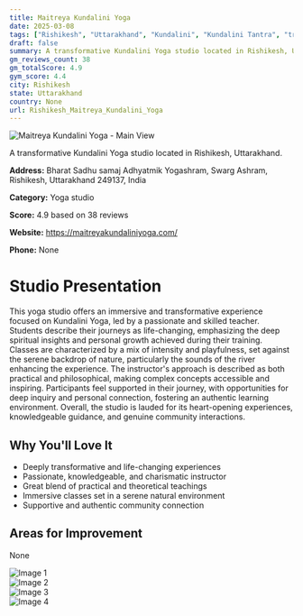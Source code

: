 ```yaml
---
title: Maitreya Kundalini Yoga
date: 2025-03-08
tags: ["Rishikesh", "Uttarakhand", "Kundalini", "Kundalini Tantra", "transformative", "immersive", "Rishikesh"]  
draft: false
summary: A transformative Kundalini Yoga studio located in Rishikesh, Uttarakhand.
gm_reviews_count: 38
gm_totalScore: 4.9
gym_score: 4.4
city: Rishikesh
state: Uttarakhand
country: None
url: Rishikesh_Maitreya_Kundalini_Yoga
---
```


<div className="aspect-[16/9] relative my-8">
  <img 
    src="https://lh3.googleusercontent.com/gps-cs-s/AB5caB9LF2LgA5NtUirDC-GrqzY6LbEhPIjZfHfgeV1NT6L7ljdYUx81Pv5DoMrPzswz-bB6Yayr7kQHpVIUrC-e3Xufw48v5V_eG-haHleTDLODDaxd2qLeAYb-OMR2aIe92P8gM0wt=w1920-h1080-k-no"
    alt="Maitreya Kundalini Yoga - Main View"
    className="object-cover absolute inset-0 w-full h-full rounded-lg"
  />
</div>

A transformative Kundalini Yoga studio located in Rishikesh, Uttarakhand.

**Address:** Bharat Sadhu samaj Adhyatmik Yogashram, Swarg Ashram, Rishikesh, Uttarakhand 249137, India

**Category:** Yoga studio

**Score:** 4.9 based on 38 reviews

**Website:** https://maitreyakundaliniyoga.com/

**Phone:** None

# Studio Presentation

This yoga studio offers an immersive and transformative experience focused on Kundalini Yoga, led by a passionate and skilled teacher. Students describe their journeys as life-changing, emphasizing the deep spiritual insights and personal growth achieved during their training. Classes are characterized by a mix of intensity and playfulness, set against the serene backdrop of nature, particularly the sounds of the river enhancing the experience. The instructor's approach is described as both practical and philosophical, making complex concepts accessible and inspiring. Participants feel supported in their journey, with opportunities for deep inquiry and personal connection, fostering an authentic learning environment. Overall, the studio is lauded for its heart-opening experiences, knowledgeable guidance, and genuine community interactions.



## Why You'll Love It

- Deeply transformative and life-changing experiences
- Passionate, knowledgeable, and charismatic instructor
- Great blend of practical and theoretical teachings
- Immersive classes set in a serene natural environment
- Supportive and authentic community connection

## Areas for Improvement

None

<div className="grid grid-cols-1 xl:grid-cols-2 gap-4 my-8">
<div className="aspect-[4/3] relative"><img src="https://lh3.googleusercontent.com/gps-cs-s/AB5caB8PQf-4ilyWgD_TNQTdiZQLYf9n0nasXAhMhi8hN8QmZndUswHJRkqyk6_KlzxVksTfTMPCKRQ9vq7-mKz_yCLrl7s00baVcDXr1X6mDYEbsUU5L6jMpUcWN58xeGMw1NFGfrY=w1920-h1080-k-no" alt="Image 1" className="object-cover absolute inset-0 w-full h-full rounded-lg" /></div>
<div className="aspect-[4/3] relative"><img src="https://lh3.googleusercontent.com/gps-cs-s/AB5caB9D5lM9Vx4SD0dwMGrNYWfPs53oP_yLc9lmGQ8W9JvKU9emJa9hB4fK426IDJiMnG1PhXxPUEZydaDfqEEnuAv545QtW9aos5ZJ4X9kDmiy8Ac1zoalzFm3xJnsvDURT3N4dKrb-g=w1920-h1080-k-no" alt="Image 2" className="object-cover absolute inset-0 w-full h-full rounded-lg" /></div>
<div className="aspect-[4/3] relative"><img src="https://lh3.googleusercontent.com/gps-cs-s/AB5caB89zYGSNE5VPOmglnLcB4BhUzeBKxO-D4KAWGighWZf_cApk0zbnxh9zXi9-qhx_8E-d8uwQCHCBNIa3P5gPdrabm7iiDii0bo__sI902EGDXAL9XHdKQqstGiImzuyk24Y4GoQ=w1920-h1080-k-no" alt="Image 3" className="object-cover absolute inset-0 w-full h-full rounded-lg" /></div>
<div className="aspect-[4/3] relative"><img src="https://lh3.googleusercontent.com/gps-cs-s/AB5caB8fJCpv5-1UEZKTgwTusoztABq5KToOvSVqiUeC3uiXK5pZiyWde9qX2RamsBGYGcH9Nfh8UhC0UK0Lo0sLujumXLV6P-7_wt1MEHgc-NoIRVDxTQO4-49N_fTQzRRqun5T2sa2=w1920-h1080-k-no" alt="Image 4" className="object-cover absolute inset-0 w-full h-full rounded-lg" /></div>
</div>